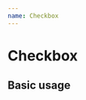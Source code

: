 ```yaml
---
name: Checkbox
---
```



# Checkbox


## Basic usage

<Playground>
<Checkbox
  ui={{
    uncheckedIcon:
      'https://www.freeiconspng.com/uploads/error-icon-4.png',
    checkedIcon:
      'https://icons-for-free.com/iconfiles/png/512/check+checkbox+checkmark+confirm+success+yes+icon-1320196711226060446.png',
    height: 40,
    width: 40,
  }}
/>



</Playground>
